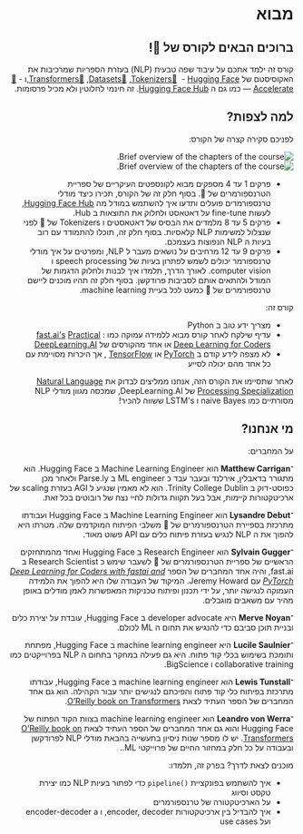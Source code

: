 <span dir="rtl" align="right">

# מבוא

## ברוכים הבאים לקורס של 🤗!

<Youtube id="00GKzGyWFEs" />

קורס זה ילמד אתכם על עיבוד שפה טבעית (NLP) בעזרת הספריות שמרכיבות את האקוסיסטם של [Hugging Face](https://huggingface.co/) -
<span dir="ltr" align="right">
  ,[Transformers🤗](https://github.com/huggingface/transformers) ,[Datasets🤗](https://github.com/huggingface/datasets) ,[Tokenizers🤗](https://github.com/huggingface/tokenizers) 
</span>
ו - [🤗Accelerate](https://github.com/huggingface/accelerate) — כמו גם ה [Hugging Face Hub](https://huggingface.co/models). זה חינמי לחלוטין ולא מכיל פרסומות.

## למה לצפות?

לפניכם סקירה קצרה של הקורס:
<div class="flex justify-center">
<img class="block dark:hidden" src="https://huggingface.co/datasets/huggingface-course/documentation-images/resolve/main/en/chapter1/summary.svg" alt="Brief overview of the chapters of the course.">
<img class="hidden dark:block" src="https://huggingface.co/datasets/huggingface-course/documentation-images/resolve/main/en/chapter1/summary-dark.svg" alt="Brief overview of the chapters of the course.">
</div>

- פרקים 1 עד 4 מספקים מבוא לקונספטים העיקריים של ספריית הטרנספורמרים של 🤗. בסוף חלק זה של הקורס, תכירו כיצד מודלי טרנספורמרים פועלים ותדעו איך להשתמש במודל מה [Hugging Face Hub](https://huggingface.co/models), לעשות fine-tune על דאטאסט ולחלוק את התוצאות ב Hub.
- פרקים 5 עד 8 מלמדים את הבסיס של דאטאסטים ו Tokenizers של 🤗 לפני שנצלול למשימות NLP קלאסיות. בסוף חלק זה, תוכלו להתמודד עם רוב בעיות ה NLP הנפוצות בעצמכם.
- פרקים 9 עד 12 מרחיבים על נושאים מעבר ל NLP, ומפרטים על איך מודלי טרנספורמר יכולים לשמש לפתרון בעיות  של speech processing ו computer vision. לאורך הדרך, תלמדו איך לבנות ולחלוק הדגמות של המודל ולהתאים אותם לסביבות פרודקשן. בסוף חלק זה תהיו מוכנים ליישם טרנספורמרים של 🤗 כמעט לכל בעיית machine learning.

קורס זה:

* מצריך ידע טוב ב Python
* עדיף שילקח לאחר קורס מבוא ללמידה עמוקה כמו : [fast.ai's](https://www.fast.ai/) [Practical Deep Learning for Coders](https://course.fast.ai/) או אחד מהקורסים של [DeepLearning.AI](https://www.deeplearning.ai/)
* לא מצפה לידע קודם ב [PyTorch](https://pytorch.org/) או [TensorFlow](https://www.tensorflow.org/) , אך היכרות מסויימת עם כל אחד מהם יכולה לסייע

לאחר שתסיימו את הקורס הזה, אנחנו ממליצים לבדוק את [Natural Language Processing Specialization](https://www.coursera.org/specializations/natural-language-processing?utm_source=deeplearning-ai&utm_medium=institutions&utm_campaign=20211011-nlp-2-hugging_face-page-nlp-refresh) של DeepLearning.AI, שמכסה מגוון מודלי NLP מסורתיים כמו naive Bayes ו LSTM's ששווה להכיר!

## מי אנחנו?

על המחברים:
<span dir="rtl" align="right">

־**Matthew Carrigan** הוא Machine Learning Engineer ב Hugging Face. הוא מתגורר בדאבלין, אירלנד ובעבר עבד כ  ML engineer ב Parse.ly ולאחר מכן כפוסט-דוק ב  Trinity College Dublin. הוא לא מאמין שנגיע ל  AGI בעזרת scaling של ארכיטקטורות קיימות, אבל בעל תקוות גדולות לחיי נצח של רובוטים בכל זאת.

־**Lysandre Debut** הוא Machine Learning Engineer ב Hugging Face ועבודתו מתרכזת בספיירת הטרנספורמרים של 🤗 משלבי הפיתוח המוקדמים שלה. מטרתו היא להפוך את ה NLP לנגיש בעזרת פיתוח כלים עם API פשוט מאוד.

־**Sylvain Gugger** הוא Research Engineer ב Hugging Face ואחד מהמתחזקים הראשיים של ספריית הטרנספורמרים של 🤗 לשעבר שימש כ Research Scientist ב fast.ai, והיה אחד המחברים של הספר _[Deep Learning for Coders with fastai and PyTorch](https://learning.oreilly.com/library/view/deep-learning-for/9781492045519/)_ עם Jeremy Howard. המיקוד של העבודה שלו היא להפוך את הלמידה העמוקה לנגישה יותר, על ידי תכנון ופיתוח טכניקות המאפשרות לאמן מודלים באופן מהיר עם משאבים מוגבלים.

־**Merve Noyan** היא developer advocate ב Hugging Face, עובדת על יצירת כלים ובניית תוכן סביבם כדי להנגיש את תחום ה ML לכולם.

־**Lucile Saulnier** היא machine learning engineer ב Hugging Face, מפתחת ותומכת בשימוש בכלי קוד פתוח. היא גם פעילה במחקר בתחום ה NLP בפרוייקטים כמו collaborative training ו BigScience.

־**Lewis Tunstall**  הוא machine learning engineer ב Hugging Face, עבודתו מתרכזת בפיתוח כלי קוד פתוח והפיכתם לנגישים יותר עבור הקהילה. הוא גם אחד המחברים של הספר העתיד לצאת [O’Reilly book on Transformers](https://www.oreilly.com/library/view/natural-language-processing/9781098103231/).

־**Leandro von Werra**  הוא machine learning engineer בצוות הקוד הפתוח של Hugging Face והוא גם אחד המחברים של הספר העתיד לצאת [O’Reilly book on Transformers](https://www.oreilly.com/library/view/natural-language-processing/9781098103231/). יש לו מספר שנות ניסיון בתעשייה בהבאת מודלי NLP לפרודקשן ובעבודה על כל חלק במחזור החיים של פרוייקטי ML..

  מוכנים לצאת לדרך? בפרק זה, תלמדו:
* איך להשתמש בפונקציית  `()pipeline` כדי לפתור בעיות NLP כמו יצירת טקסט וסיווג
* על הארכיטקטורה של טרנספורמרים
* איך להבדיל בין ארכיטקטורות encoder, decoder, ו encoder-decoder a ועל use cases
</span>
